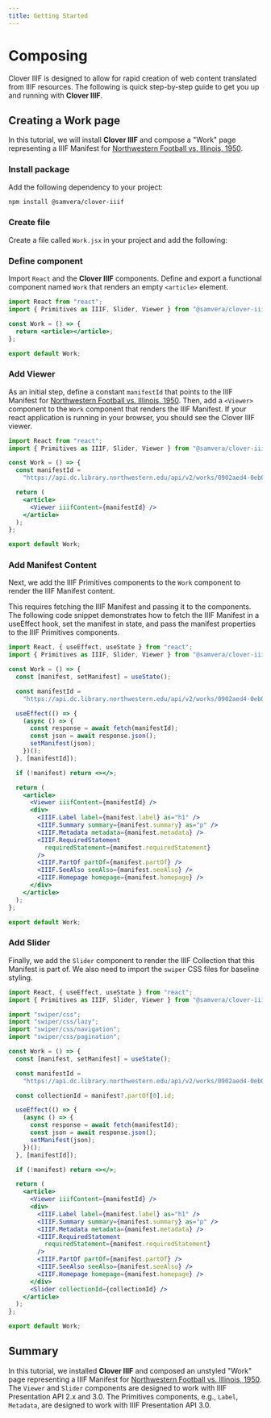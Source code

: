 ```yaml
---
title: Getting Started
---
```



# Composing

Clover IIIF is designed to allow for rapid creation of web content translated from IIIF resources. The following is quick step-by-step guide to get you up and running with **Clover IIIF**.

## Creating a Work page

In this tutorial, we will install **Clover IIIF** and compose a "Work" page representing a IIIF Manifest for [Northwestern Football vs. Illinois, 1950](https://dc.library.northwestern.edu/items/0902aed4-0eb0-4ab4-a151-c925493be04e).

<Steps>

### Install package

Add the following dependency to your project:

```bash
npm install @samvera/clover-iiif
```

### Create file

Create a file called `Work.jsx` in your project and add the following:

### Define component

Import `React` and the **Clover IIIF** components. Define and export a functional component named `Work` that renders an empty `<article>` element.

```jsx
import React from "react";
import { Primitives as IIIF, Slider, Viewer } from "@samvera/clover-iiif";

const Work = () => {
  return <article></article>;
};

export default Work;
```

### Add Viewer

As an initial step, define a constant `manifestId` that points to the IIIF Manifest for [Northwestern Football vs. Illinois, 1950](https://dc.library.northwestern.edu/items/0902aed4-0eb0-4ab4-a151-c925493be04e). Then, add a `<Viewer>` component to the `Work` component that renders the IIIF Manifest. If your react application is running in your browser, you should see the Clover IIIF viewer.

```jsx
import React from "react";
import { Primitives as IIIF, Slider, Viewer } from "@samvera/clover-iiif";

const Work = () => {
  const manifestId =
    "https://api.dc.library.northwestern.edu/api/v2/works/0902aed4-0eb0-4ab4-a151-c925493be04e?as=iiif";

  return (
    <article>
      <Viewer iiifContent={manifestId} />
    </article>
  );
};

export default Work;
```

### Add Manifest Content

Next, we add the IIIF Primitives components to the `Work` component to render the IIIF Manifest content.

This requires fetching the IIIF Manifest and passing it to the components. The following code snippet demonstrates how to fetch the IIIF Manifest in a useEffect hook, set the manifest in state, and pass the manifest properties to the IIIF Primitives components.

```jsx
import React, { useEffect, useState } from "react";
import { Primitives as IIIF, Slider, Viewer } from "@samvera/clover-iiif";

const Work = () => {
  const [manifest, setManifest] = useState();

  const manifestId =
    "https://api.dc.library.northwestern.edu/api/v2/works/0902aed4-0eb0-4ab4-a151-c925493be04e?as=iiif";

  useEffect(() => {
    (async () => {
      const response = await fetch(manifestId);
      const json = await response.json();
      setManifest(json);
    })();
  }, [manifestId]);

  if (!manifest) return <></>;

  return (
    <article>
      <Viewer iiifContent={manifestId} />
      <div>
        <IIIF.Label label={manifest.label} as="h1" />
        <IIIF.Summary summary={manifest.summary} as="p" />
        <IIIF.Metadata metadata={manifest.metadata} />
        <IIIF.RequiredStatement
          requiredStatement={manifest.requiredStatement}
        />
        <IIIF.PartOf partOf={manifest.partOf} />
        <IIIF.SeeAlso seeAlso={manifest.seeAlso} />
        <IIIF.Homepage homepage={manifest.homepage} />
      </div>
    </article>
  );
};

export default Work;
```

### Add Slider

Finally, we add the `Slider` component to render the IIIF Collection that this Manifest is part of. We also need to import the `swiper` CSS files for baseline styling.

```jsx
import React, { useEffect, useState } from "react";
import { Primitives as IIIF, Slider, Viewer } from "@samvera/clover-iiif";

import "swiper/css";
import "swiper/css/lazy";
import "swiper/css/navigation";
import "swiper/css/pagination";

const Work = () => {
  const [manifest, setManifest] = useState();

  const manifestId =
    "https://api.dc.library.northwestern.edu/api/v2/works/0902aed4-0eb0-4ab4-a151-c925493be04e?as=iiif";

  const collectionId = manifest?.partOf[0].id;

  useEffect(() => {
    (async () => {
      const response = await fetch(manifestId);
      const json = await response.json();
      setManifest(json);
    })();
  }, [manifestId]);

  if (!manifest) return <></>;

  return (
    <article>
      <Viewer iiifContent={manifestId} />
      <div>
        <IIIF.Label label={manifest.label} as="h1" />
        <IIIF.Summary summary={manifest.summary} as="p" />
        <IIIF.Metadata metadata={manifest.metadata} />
        <IIIF.RequiredStatement
          requiredStatement={manifest.requiredStatement}
        />
        <IIIF.PartOf partOf={manifest.partOf} />
        <IIIF.SeeAlso seeAlso={manifest.seeAlso} />
        <IIIF.Homepage homepage={manifest.homepage} />
      </div>
      <Slider collectionId={collectionId} />
    </article>
  );
};

export default Work;
```

</Steps>

## Summary

In this tutorial, we installed **Clover IIIF** and composed an unstyled "Work" page representing a IIIF Manifest for [Northwestern Football vs. Illinois, 1950](https://dc.library.northwestern.edu/items/0902aed4-0eb0-4ab4-a151-c925493be04e). The `Viewer` and `Slider` components are designed to work with IIIF Presentation API 2.x and 3.0. The Primitives components, e.g., `Label`, `Metadata`, are designed to work with IIIF Presentation API 3.0.
